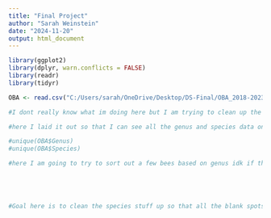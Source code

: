 ```yaml
---
title: "Final Project"
author: "Sarah Weinstein"
date: "2024-11-20"
output: html_document
---
```


```r
library(ggplot2)
library(dplyr, warn.conflicts = FALSE)
library(readr)
library(tidyr)
```

``` r
OBA <- read.csv("C:/Users/sarah/OneDrive/Desktop/DS-Final/OBA_2018-2023_combined_dataset_working.csv")

#I dont really know what im doing here but I am trying to clean up the data

#here I laid it out so that I can see all the genus and species data on thier own so I can begin to clean it up

#unique(OBA$Genus)
#unique(OBA$Species)

#here I am going to try to sort out a few bees based on genus idk if that will be super helpful but its what im going to do because i have to start somewhere 





#Goal here is to clean the species stuff up so that all the blank spots are gone


```


``` r



```